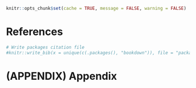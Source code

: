 ```r
knitr::opts_chunk$set(cache = TRUE, message = FALSE, warning = FALSE)
```

# References

```r
# Write packages citation file
#knitr::write_bib(x = unique(c(.packages(), "bookdown")), file = "packages.bib")
```

# (APPENDIX) Appendix {-}
